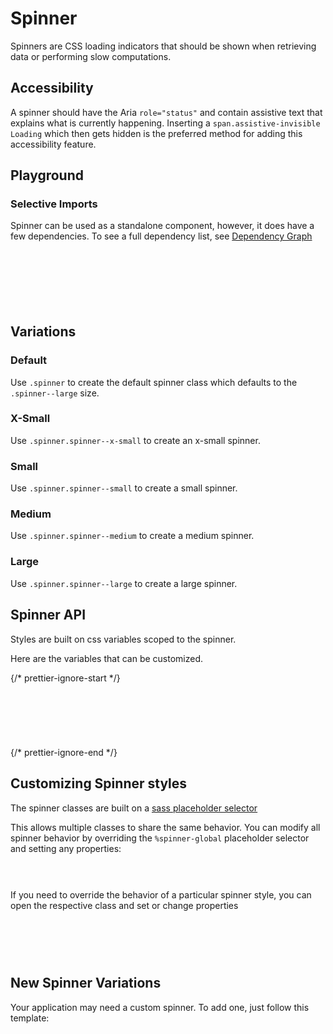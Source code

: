 

<Meta of={SpinnerStories} />

# Spinner

Spinners are CSS loading indicators that should be shown when retrieving data or performing slow computations.

## Accessibility

A spinner should have the Aria `role="status"` and contain assistive text that explains what is currently happening. Inserting a `span.assistive-invisible Loading` which then gets hidden is the preferred method for adding this accessibility feature.

## Playground

<Canvas of={SpinnerStories.Default} />
<Controls of={SpinnerStories.Default} />

### Selective Imports

Spinner can be used as a standalone component, however, it does have a few dependencies. To see a full dependency list, see [Dependency Graph](?path=/docs/overview-selective-imports--docs#dependencies)

```css
// Depends on
@import '@rolemodel/optics/dist/scss/core/tokens';
@import '@rolemodel/optics/dist/scss/core/base';

// Component
@import '@rolemodel/optics/dist/scss/components/spinner';
```

## Variations

### Default

Use `.spinner` to create the default spinner class which defaults to the `.spinner--large` size.

<Canvas of={SpinnerStories.Default} />

### X-Small

Use `.spinner.spinner--x-small` to create an x-small spinner.

<Canvas of={SpinnerStories.XSmall} />

### Small

Use `.spinner.spinner--small` to create a small spinner.

<Canvas of={SpinnerStories.Small} />

### Medium

Use `.spinner.spinner--medium` to create a medium spinner.

<Canvas of={SpinnerStories.Medium} />

### Large

Use `.spinner.spinner--large` to create a large spinner.

<Canvas of={SpinnerStories.Large} />

## Spinner API

Styles are built on css variables scoped to the spinner.

Here are the variables that can be customized.

{/* prettier-ignore-start */}
```css
--_op-spinner-color:
--_op-spinner-background-color:
--_op-spinner-stroke:
--_op-spinner-diameter:
--_op-spinner-speed:
```
{/* prettier-ignore-end */}

## Customizing Spinner styles

<div
  dangerouslySetInnerHTML={{
    __html: createAlert({
      title: 'Important!',
      description: 'These patterns represent how to customize the style of the spinner for your project.',
    }).outerHTML,
  }}
></div>

The spinner classes are built on a [sass placeholder selector](https://sass-lang.com/documentation/style-rules/placeholder-selectors)

This allows multiple classes to share the same behavior. You can modify all spinner behavior by overriding the `%spinner-global` placeholder selector and setting any properties:

```css
%spinner-global {
}
```

If you need to override the behavior of a particular spinner style, you can open the respective class and set or change properties

```css
.spinner-alternate {
  @extend %spinner-global;
  --_op-spinner-color: var(--op-color-primary-minus-three);
}
```

## New Spinner Variations

<div
  dangerouslySetInnerHTML={{
    __html: createAlert({
      title: 'Important!',
      description: 'These patterns represent how to create new variations of the Spinner for your project.',
    }).outerHTML,
  }}
></div>

Your application may need a custom spinner. To add one, just follow this template:

```css
.spinner-{name} {
  --_op-spinner-color:
  --_op-spinner-background-color:
  --_op-spinner-stroke-width:
  --_op-spinner-diameter:
  --_op-spinner-speed:
  @extend %spinner-global;
}
```
